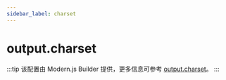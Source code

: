```yaml
---
sidebar_label: charset
---
```


# output.charset

:::tip
该配置由 Modern.js Builder 提供，更多信息可参考 [output.charset](https://modernjs.dev/builder/api/config-output.html#outputcharset)。
:::


<Main />
